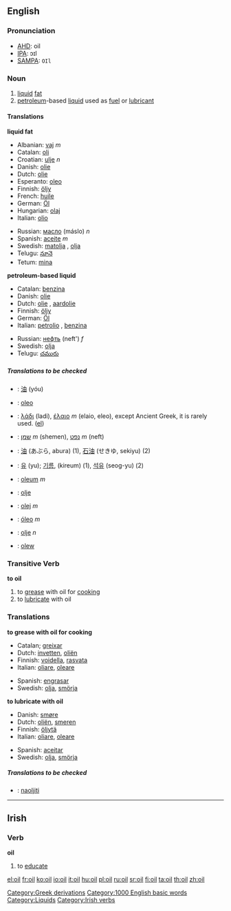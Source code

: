 {{wikipedia}}
==English==

===Pronunciation===
*[[AHD]]: oil
*[[IPA]]: ɔɪl
*[[SAMPA]]: <tt>OIl</tt>

===Noun===
{{en-noun-reg}}
# [[liquid]] [[fat]]
# [[petroleum]]-based [[liquid]] used as [[fuel]] or [[lubricant]]

====Translations====
'''liquid fat'''
{{top}}
*Albanian: [[vaj]] ''m''
*Catalan: [[oli]] {{m}}
*Croatian: [[ulje]] ''n''
*Danish: [[olie]] {{c}}
*Dutch: [[olie]] {{f}}
*Esperanto: [[oleo]]
*Finnish: [[öljy]]
*French: [[huile]]
*German: [[Öl]] {{n}}
*Hungarian: [[olaj]]
*Italian: [[olio#Italian|olio]] {{m}}
{{mid}}
*Russian: [[масло]] (máslo) ''n''
*Spanish: [[aceite]] ''m''
*Swedish: [[matolja]] {{c}}, [[olja]] {{c}}
*Telugu: [[నూనె]]
*Tetum: [[mina]]
{{bottom}}

'''petroleum-based liquid'''
{{top}}
*Catalan: [[benzina]]
*Danish: [[olie]] {{c}}
*Dutch: [[olie]] {{f}}, [[aardolie]] {{f}}
*Finnish: [[öljy]]
*German: [[Öl]] {{n}}
*Italian: [[petrolio]] {{m}}, [[benzina]] {{f}}
{{mid}}
*Russian: [[нефть]] (neft') ''f''
*Swedish: [[olja]] {{c}}
*Telugu: [[చమురు]]
{{bottom}}

=====Translations to be checked=====
{{checktrans}}
<!--Remove this section once all of the translations below have been moved into the tables above.-->
*{{ttbc|Chinese}}: [[油]] (yóu)
*{{ttbc|Esperanto}}: [[oleo]]
*{{ttbc|Greek}}: [[λάδι]] (ladi), [[έλαιο]] ''m'' (elaio, eleo), except Ancient Greek, it is rarely used. ([[:el:Λάδι|el]])
*{{ttbc|Hebrew}}: [[שמן]] ''m'' (shemen), [[נפט]] ''m'' (neft)
*{{ttbc|Japanese}}: [[油]] (あぶら, abura) (1), [[石油]] (せきゆ, sekiyu) (2)
*{{ttbc|Korean}}: [[유]] (yu); [[기름]], (kireum) (1), [[석유]] (seog-yu) (2)
*{{ttbc|Latin}}: [[oleum]] ''m''
*{{ttbc|Norwegian}}: [[olje]]
*{{ttbc|Polish}}: [[olej]] ''m''
*{{ttbc|Portuguese}}: [[óleo]] ''m''
*{{ttbc|Slovene}}: [[olje]] ''n''
*{{ttbc|Welsh}}: [[olew]]

===Transitive Verb===
'''to oil'''
# to [[grease]] with oil for [[cook]]ing
# to [[lubricate]] with oil

===Translations===
'''to grease with oil for cooking'''
{{top}}
*Catalan; [[greixar]]
*Dutch: [[invetten]], [[oliën]]
*Finnish: [[voidella]], [[rasvata]]
*Italian: [[oliare]], [[oleare]]
{{mid}}
*Spanish: [[engrasar]]
*Swedish: [[olja]], [[smörja]]
{{bottom}}

'''to lubricate with oil'''
{{top}}
*Danish: [[smøre]]
*Dutch: [[oliën]], [[smeren]]
*Finnish: [[öljytä]]
*Italian: [[oliare]], [[oleare]]
{{mid}}
*Spanish: [[aceitar]]
*Swedish: [[olja]], [[smörja]]
{{bottom}}

=====Translations to be checked=====
{{checktrans}}
<!--Remove this section once all of the translations below have been moved into the tables above.-->
*{{ttbc|Slovene}}: [[naoljiti]]

[[Category:Greek derivations]]
[[Category:1000 English basic words]]
[[Category:Liquids]]

----

==Irish==
===Verb===
'''oil'''

# to [[educate]]

[[Category:Irish verbs]]

[[el:oil]]
[[fr:oil]]
[[ko:oil]]
[[io:oil]]
[[it:oil]]
[[hu:oil]]
[[pl:oil]]
[[ru:oil]]
[[sr:oil]]
[[fi:oil]]
[[ta:oil]]
[[th:oil]]
[[zh:oil]]